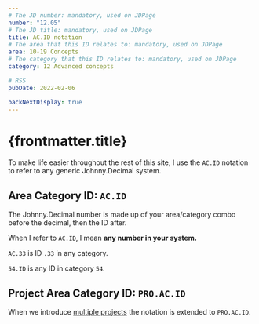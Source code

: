 ```yaml
---
# The JD number: mandatory, used on JDPage
number: "12.05"
# The JD title: mandatory, used on JDPage
title: AC.ID notation
# The area that this ID relates to: mandatory, used on JDPage
area: 10-19 Concepts
# The category that this ID relates to: mandatory, used on JDPage
category: 12 Advanced concepts

# RSS
pubDate: 2022-02-06

backNextDisplay: true
---
```



# {frontmatter.title}

To make life easier throughout the rest of this site, I use the `AC.ID` notation to refer to any generic Johnny.Decimal system.

## Area Category ID: `AC.ID`

The Johnny.Decimal number is made up of your area/category combo before the decimal, then the ID after.

When I refer to `AC.ID`, I mean **any number in your system.**

`AC.33` is ID `.33` in any category.

`54.ID` is any ID in category `54`.

## Project Area Category ID: `PRO.AC.ID`

When we introduce [multiple projects](/10-19-concepts/13-multiple-projects/13.01-introduction) the notation is extended to `PRO.AC.ID`.

